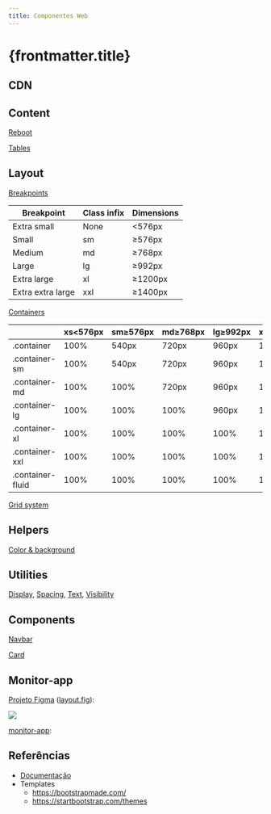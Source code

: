 ```yaml
---
title: Componentes Web
---
```



# {frontmatter.title}

## CDN

<CodeHtmlCssPreview src="/codes/package/bootstrap/docs/cdn" onlyBody={false} />

## Content

[Reboot](https://getbootstrap.com/docs/5.3/content/reboot/)

<CodeHtmlCssPreview src="/codes/package/bootstrap/docs/content-reboot" />

[Tables](https://getbootstrap.com/docs/5.3/content/tables/)

<CodeHtmlCssPreview src="/codes/package/bootstrap/docs/content-tables" />

## Layout

[Breakpoints](https://getbootstrap.com/docs/5.3/layout/breakpoints/)

| Breakpoint        | Class infix | Dimensions |
| ----------------- | ----------- | ---------- |
| Extra small       | None        | \<576px    |
| Small             | sm          | ≥576px     |
| Medium            | md          | ≥768px     |
| Large             | lg          | ≥992px     |
| Extra large       | xl          | ≥1200px    |
| Extra extra large | xxl         | ≥1400px    |

[Containers](https://getbootstrap.com/docs/5.3/layout/containers/)

|                  | xs&lt;576px | sm≥576px | md≥768px | lg≥992px | xl≥1200px | xxl≥1400px |
|------------------|-----------|----------|----------|----------|-----------|------------|
| .container       | 100%      | 540px    | 720px    | 960px    | 1140px    | 1320px     |
| .container-sm    | 100%      | 540px    | 720px    | 960px    | 1140px    | 1320px     |
| .container-md    | 100%      | 100%     | 720px    | 960px    | 1140px    | 1320px     |
| .container-lg    | 100%      | 100%     | 100%     | 960px    | 1140px    | 1320px     |
| .container-xl    | 100%      | 100%     | 100%     | 100%     | 1140px    | 1320px     |
| .container-xxl   | 100%      | 100%     | 100%     | 100%     | 100%      | 1320px     |
| .container-fluid | 100%      | 100%     | 100%     | 100%     | 100%      | 100%       |



[Grid system](https://getbootstrap.com/docs/5.3/layout/grid/)

<CodeHtmlCssPreview src="/codes/package/bootstrap/docs/layout-grid" />

## Helpers

[Color & background](https://getbootstrap.com/docs/5.3/helpers/color-background/)

<CodeHtmlCssPreview src="/codes/package/bootstrap/docs/helpers-color" />

## Utilities

[Display](https://getbootstrap.com/docs/5.3/utilities/display/), [Spacing](https://getbootstrap.com/docs/5.3/utilities/spacing/), [Text](https://getbootstrap.com/docs/5.3/utilities/text/), [Visibility](https://getbootstrap.com/docs/5.3/utilities/visibility/)

<CodeHtmlCssPreview src="/codes/package/bootstrap/docs/utilities" />

## Components

[Navbar](https://getbootstrap.com/docs/5.3/components-navbar)

<CodeHtmlCssPreview src="/codes/package/bootstrap/docs/components-navbar/" />

[Card](https://getbootstrap.com/docs/5.3/components/card/)

<CodeHtmlCssPreview src="/codes/package/bootstrap/docs/components-card" />

## Monitor-app

[Projeto Figma](https://figma.com/file/3rWtag6oLh0amk2wS0XQH1/monitor-app) ([layout.fig](/codes/package/bootstrap/monitor-app-cdn/layout.fig)):

![](/dw/imgs/package/bootstrap/monitor-app-cdn.png)

[monitor-app](/dw/codes/package/bootstrap/monitor-app-cdn/src/index.html):

<CodePreview src="/codes/package/bootstrap/monitor-app-cdn/src/index.html" />

## Referências

- [Documentação](https://getbootstrap.com/docs/)
- Templates
  - https://bootstrapmade.com/
  - https://startbootstrap.com/themes
